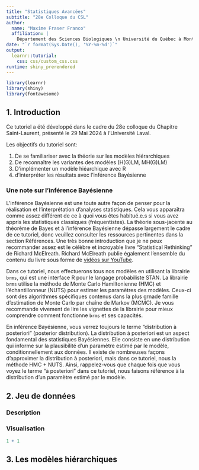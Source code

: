 ```yaml
---
title: "Statistiques Avancées"
subtitle: "28e Colloque du CSL"
author:
  name: "Maxime Fraser Franco"
  affiliation: |
    Département des Sciences Biologiques \n Université du Québec à Montréal (UQAM)
date: "`r format(Sys.Date(), '%Y-%m-%d')`"
output:
  learnr::tutorial:
    css: css/custom_css.css
runtime: shiny_prerendered
---
```


<style>
@import url('https://fonts.googleapis.com/css2?family=Roboto+Mono&family=Roboto+Slab&family=Source+Sans+Pro:wght@300;400&display=swap');
</style> 

```r
library(learnr)
library(shiny)
library(fontawesome)
```

## 1. Introduction

Ce tutoriel a été développé dans le cadre du 28e colloque du Chapitre Saint-Laurent, présenté le 29 Mai 2024 à l'Université Laval.

Les objectifs du tutoriel sont:  

1. De se familiariser avec la théorie sur les modèles hiérarchiques
2. De reconnaître les variantes des modèles (H(G)LM, MH(G)LM)
3. D'implémenter un modèle hiéarchique avec R
4. d'interpréter les résultats avec l'inférence Bayésienne

### Une note sur l'inférence Bayésienne

L'inférence Bayésienne est une toute autre façon de penser pour la réalisation et l'interprétation d'analyses statistiques. Cela vous apparaîtra comme assez différent de ce à quoi vous êtes habitué.e.s si vous avez appris les statistiques classiques (fréquentistes). La théorie sous-jacente au théorème de Bayes et à l'inférence Bayésienne dépasse largement le cadre de ce tutoriel, donc veuillez consulter les ressources pertinentes dans la section Références. Une très bonne introduction que je ne peux recommander assez est le célèbre et incroyable livre "Statistical Rethinking" de Richard McElreath. Richard McElreath publie également l'ensemble du contenu du livre sous forme de [vidéos sur YouTube](https://www.youtube.com/watch?v=FdnMWdICdRs&list=PLDcUM9US4XdPz-KxHM4XHt7uUVGWWVSus).

Dans ce tutoriel, nous effectuerons tous nos modèles en utilisant la librairie `brms`, qui est une interface R pour le langage probabiliste STAN. La librairie `brms` utilise la méthode de Monte Carlo Hamiltonienne (HMC) et l'échantillonneur (NUTS) pour estimer les paramètres des modèles. Ceux-ci sont des algorithmes spécifiques contenus dans la plus grnade famille d'estimation de Monte Carlo par chaîne de Markov (MCMC). Je vous recommande vivement de lire les vignettes de la librairie pour mieux comprendre comment fonctionne `brms` et ses capacités.

En inférence Bayésienne, vous verrez toujours le terme "distribution à posteriori" (posterior distribution). La distribution à posteriori est un aspect fondamental des statistiques Bayésiennes. Elle consiste en une distribution qui informe sur la plausibilité d'un paramètre estimé par le modèle, conditionnellement aux données. Il existe de nombreuses façons d'approximer la distribution à posteriori, mais dans ce tutoriel, nous la méthode HMC + NUTS. Ainsi, rappelez-vous que chaque fois que vous voyez le terme "à posteriori" dans ce tutoriel, nous faisons référence à la distribution d'un paramètre estimé par le modèle.

## 2. Jeu de données

### Description

### Visualisation

```r
1 + 1
```

## 3. Les modèles hiérarchiques
